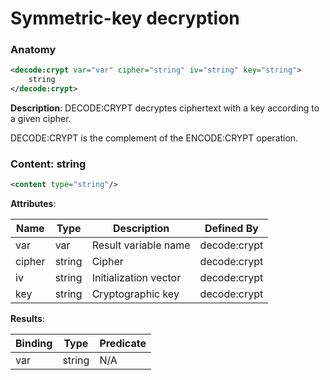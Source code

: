 # Symmetric-key decryption

### Anatomy

```xml
<decode:crypt var="var" cipher="string" iv="string" key="string">
    string
</decode:crypt>
```

 **Description**:
 DECODE:CRYPT decryptes ciphertext with a key according to a given cipher.

DECODE:CRYPT is the complement of the ENCODE:CRYPT operation.

### Content: string

```xml
<content type="string"/>
```

**Attributes**:

| Name | Type | Description | Defined By |
| ---- | ---- | ----------- | ---------- |
| var | var | Result variable name | decode:crypt |
| cipher | string | Cipher | decode:crypt |
| iv | string | Initialization vector | decode:crypt |
| key | string | Cryptographic key | decode:crypt |


**Results**:

| Binding | Type | Predicate |
| ------- | ---- | --------- |
| var | string | N/A |


